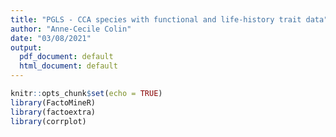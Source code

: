```yaml
---
title: "PGLS - CCA species with functional and life-history trait data"
author: "Anne-Cecile Colin"
date: "03/08/2021"
output:
  pdf_document: default
  html_document: default
---
```


```r
knitr::opts_chunk$set(echo = TRUE)
library(FactoMineR)
library(factoextra)
library(corrplot)
```

``` r

```
